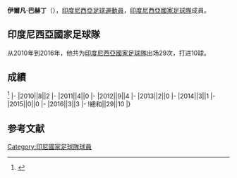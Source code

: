 {{Infobox football biography
|name=伊爾凡·巴赫丁
|image=Irfan Bachdim.jpg
|fullname=Irfan Bachdim
|birth_date={{Birth date and age|1988|8|11}}
|cityofbirth=[[阿姆斯特丹|阿姆斯特丹]]
|countryofbirth=[[荷兰|荷兰]]
|height=
|position=[[中场|中场]]
|currentclub=
|years=2007-2009<br/>2009-2010<br/>2010<br/>2010-2012<br/>2013<br/>2013<br/>2014<br/>2015-
|clubs=[[烏德勒支足球會|烏德勒支]]<br/>[[HFC_Haarlem|HFC Haarlem]]<br/>[[SV_Argon|SV Argon]]<br/>[[Persema_Malang|Persema Malang]]<br/>[[春武里足球俱乐部|春武里]]<br/>[[Sriracha_FC|Sriracha FC]]<br/>[[甲府風林|甲府風林]]<br/>[[北海道札幌岡薩多|北海道札幌岡薩多]]
|caps(goals)=
|nationalyears=2010-
|nationalteam=[[印度尼西亞國家足球隊|印度尼西亞]]
|nationalcaps(goals)=29 (10)
}}
'''伊爾凡·巴赫丁'''（{{Bd|1988年|8月11日||}}），[[印度尼西亞|印度尼西亞]][[足球|足球]][[運動員|運動員]]，[[印度尼西亞國家足球隊|印度尼西亞國家足球隊]]成員。

==印度尼西亞國家足球隊==
从2010年到2016年，他共为[[印度尼西亞國家足球隊|印度尼西亞國家足球隊]]出场29次，打进10球。

==成績==
<ref>{{Cite web |url=http://www.national-football-teams.com/player/40834/Irfan_Bachdim.html |title=National Football Teams |access-date=2017-01-21 |archive-date=2020-09-30 |archive-url=https://web.archive.org/web/20200930180739/https://national-football-teams.com/player/40834/Irfan_Bachdim.html |dead-url=no }}</ref>
{{Football player national team statistics|IDN}}
|-
|2010||8||2
|-
|2011||4||0
|-
|2012||9||4
|-
|2013||2||0
|-
|2014||3||1
|-
|2015||0||0
|-
|2016||3||3
|-
!總和||29||10
|}

==参考文献==
{{Reflist}}

{{Soccer-player-stub}}
[[Category:印尼國家足球隊球員|Category:印尼國家足球隊球員]]